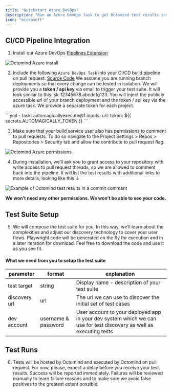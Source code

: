 ```yaml
---
title: "Quickstart Azure DevOps"
description: "Run an Azure DevOps task to get Octomind test results into your pull request comments"
icon: "microsoft"
---
```


## CI/CD Pipeline Integration

1. Install our Azure DevOps [Pipelines Extension](https://marketplace.visualstudio.com/items?itemName=octomind.automagically-execute-task)

<Frame caption="Octomind Azure install, screenshot 06/2023">
 <img src="/images/azure-install.png" alt="Octomind Azure install" />
</Frame>

2. Include the following `Azure DevOps Task` into your CI/CD build pipeline on pull request: [Source Code](https://github.com/OctoMind-dev/automagically-azure-devops-task-execute)
   We assume you are running branch deployments so that every change can be tested in isolation.
   We will provide you a **token / api key** via email to trigger your test suite. It will look similar to this: sk-12345678.abcdefg123. You will inject the publicly accessible url of your branch deployment and the token / api key via the azure task. We provide a separate token for each project.


<Frame caption="Octomind Azure pipeline task">
 ```yml
  - task: automagicallyexecute@1
    inputs:
      url:
      token: ${{ secrets.AUTOMAGICALLY_TOKEN }}
 ```
</Frame>

3. Make sure that your build service user also has permissions to comment to pull requests. To do so navigate to the
Project Settings > Repos > Repositories > Security tab and allow the contribute to pull request flag.


<Frame caption="Octomind Azure pipeline permissions, screenshot 06/2023">
     <img src="/images/azure-permissions.png" alt="Octomind Azure permissions" />
</Frame>

4. During installation, we’ll ask you to grant access to your repository with write access to pull request threads, so we are allowed to comment back into the pipeline. It will list the test results with additional links to more details, looking like this ↓

<Frame caption="Example of Octomind test results in a commit comment, screenshot 06/2023">
 <img src="/images/Octomind-test-results-commit-comments-GitHub-example.png" alt="Example of Octomind test results in a commit comment"/>
</Frame>

<div class="mt-8"/>

<Tip>**We won’t need any other permissions. We won’t be able to see your code.**</Tip>

## Test Suite Setup

5. We will compose the test suite for you. In this way, we’ll learn about the complexities and adjust our discovery technology to cover your user flows. Playwright code will be generated on the fly for execution and in a later iteration for download. Feel free to download the code and use it as you see fit.

#### What we need from you to setup the test suite

| parameter     | format              | explanation                                                                                                         |
|---|---|---|
| test target   | string              | Display name - description of your test suite                                                                       |
| discovery url | url                 | The url we can use to discover the initial set of test cases                                                        |
| dev account   | username & password | User account to your deployed app in your dev system which we can use for test discovery as well as executing tests |

## Test Runs

6. Tests will be hosted by Octomind and executed by Octomind on pull request. For now, please, expect a delay before you receive your test results. Success will be reported immediately. Failures will be reviewed manually to learn failure reasons and to make sure we avoid false positives to the greatest extent possible.

